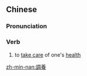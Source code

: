 {{also|调养}}
==Chinese==
{{zh-forms|s=调养}}

===Pronunciation===
{{zh-pron
|m=tiáoyǎng
|c=tiu4 joeng5
|mn=qz,tw,xm:tiâu-ióng/twvk,zz:tiâu-iáng/twvk:tiau-iáng/twvt:tiau-ióng
|cat=v
}}

===Verb===
{{zh-verb}}

# to [[take care]] of one's [[health]] {{gloss|especially during or after recovering from an illness}}

[[zh-min-nan:調養]]